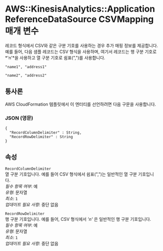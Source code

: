 # AWS::KinesisAnalytics::ApplicationReferenceDataSource CSVMapping매개 변수

레코드 형식에서 CSV와 같은 구분 기호를 사용하는 경우 추가 매핑 정보를 제공합니다. 예를 들어, 다음 샘플 레코드는 CSV 형식을 사용하며, 여기서 레코드는 행 구분 기호로 *'n'*을 사용하고 열 구분 기호로 쉼표(",")를 사용합니다.

`"name1", "address1"`

`"name2", "address2"`

## 통사론

AWS CloudFormation 템플릿에서 이 엔터티를 선언하려면 다음 구문을 사용합니다.

### JSON (영문)

```
{
  "RecordColumnDelimiter" : String,
  "RecordRowDelimiter" : String
}
```

## 속성

`RecordColumnDelimiter`  
열 구분 기호입니다. 예를 들어 CSV 형식에서 쉼표(",")는 일반적인 열 구분 기호입니다.  
_필수 항목 여부_: 예  
_유형_: 문자열  
_최소_: `1`  
_업데이트 필요 사항_: 중단 없음

`RecordRowDelimiter`  
행 구분 기호입니다. 예를 들어, CSV 형식에서 _'n'_ 은 일반적인 행 구분 기호입니다.  
_필수 항목 여부_: 예  
_유형_: 문자열  
_최소_: `1`  
_업데이트 필요 사항_: 중단 없음
